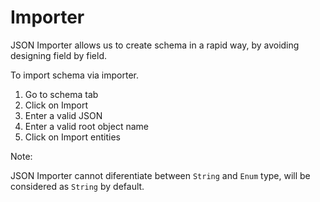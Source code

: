 # Importer

JSON Importer allows us to create schema in a rapid way, by avoiding designing field by field. 

To import schema via importer. 

1. Go to schema tab
2. Click on Import
3. Enter a valid JSON 
4. Enter a valid root object name
5. Click on Import entities

Note:

JSON Importer cannot diferentiate between `String` and `Enum` type, will be considered as `String` by default.